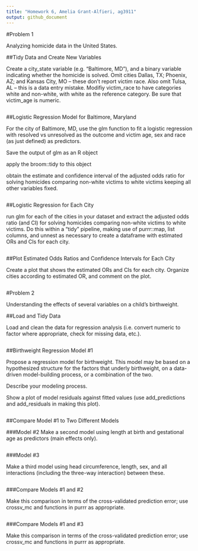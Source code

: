 ```yaml
---
title: "Homework 6, Amelia Grant-Alfieri, ag3911"
output: github_document
---
```


#Problem 1

Analyzing homicide data in the United States. 

##Tidy Data and Create New Variables

Create a city_state variable (e.g. “Baltimore, MD”), and a binary variable indicating whether the homicide is solved. Omit cities Dallas, TX; Phoenix, AZ; and Kansas City, MO – these don’t report victim race. Also omit Tulsa, AL – this is a data entry mistake. Modifiy victim_race to have categories white and  non-white, with white as the reference category. Be sure that victim_age is numeric.

```r
```

##Logistic Regression Model for Baltimore, Maryland

For the city of Baltimore, MD, use the glm function to fit a logistic regression with resolved vs unresolved as the outcome and victim age, sex and race (as just defined) as predictors. 

Save the output of glm as an R object

apply the  broom::tidy to this object

obtain the estimate and confidence interval of the adjusted odds ratio for solving homicides comparing non-white victims to white victims keeping all other variables fixed.

```r
```

##Logistic Regression for Each City 

run glm for each of the cities in your dataset and extract the adjusted odds ratio (and CI) for solving homicides comparing non-white victims to white victims. Do this within a “tidy” pipeline, making use of purrr::map, list columns, and  unnest as necessary to create a dataframe with estimated ORs and CIs for each city.

```r
```

##Plot Estimated Odds Ratios and Confidence Intervals for Each City 

Create a plot that shows the estimated ORs and CIs for each city. Organize cities according to estimated OR, and comment on the plot.

```r
```


#Problem 2

Understanding the effects of several variables on a child’s birthweight. 

##Load and Tidy Data

Load and clean the data for regression analysis (i.e. convert numeric to factor where appropriate, check for missing data, etc.).

```r
```

##Birthweight Regression Model #1

Propose a regression model for birthweight. This model may be based on a hypothesized structure for the factors that underly birthweight, on a data-driven model-building process, or a combination of the two. 

Describe your modeling process. 

Show a plot of model residuals against fitted values (use  add_predictions and add_residuals in making this plot).

```r
```

##Compare Model #1 to Two Different Models

###Model #2
Make a second model using length at birth and gestational age as predictors (main effects only).

```r
```

###Model #3

Make a third model using head circumference, length, sex, and all interactions (including the three-way interaction) between these. 

```r
```

###Compare Models #1 and #2

Make this comparison in terms of the cross-validated prediction error; use  crossv_mc and functions in purrr as appropriate.

```r
```

###Compare Models #1 and #3

Make this comparison in terms of the cross-validated prediction error; use  crossv_mc and functions in purrr as appropriate.

```r
```

